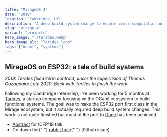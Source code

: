 ```yaml
---
title: "MirageOS 4"
date: "2019"
location: "Cambridge, UK"
description: "A deep build system change to enable cross-compilation on exotic targets"
slug: "mirage-4"
variant: "projects"
hero_image: "./tarides.webp"
hero_image_alt: "Tarides logo"
tags: ["ocaml", "systems"]
---
```



<div class="code-normal">
  <h2>MirageOS on ESP32: a tale of build systems</h2>
  <em>
    2019: Tarides fixed-term contract, under the supervision of Thomas
    Gazagnaire
  </em>
  <em>Late 2020: Back with Tarides to finish the work</em>
  <p>
    Following my Cambridge internship, I've been working for 5 months at
    <a href="//tarides.com">Tarides</a>, a startup company focusing on the OCaml
    ecosystem to build functional systems. The goal was to make the ESP32 port first
    class in the Mirage ecosystem, but it actually required deep build system changes.
    This work is not quite finished but most of the port to <a href="//dune.build">
      Dune
    </a> has been achieved.
  </p>
  <ul>
    <li>
      <a href={Ocaml2019}>Abstract</a> for ICFP'19 talk
    </li>
    <li>
      Go down the{" "}
      <a href="https://github.com/mirage/mirage/issues/1195">rabbit hole</a>{" "}
      (Github issue)
    </li>
  </ul>
</div>
